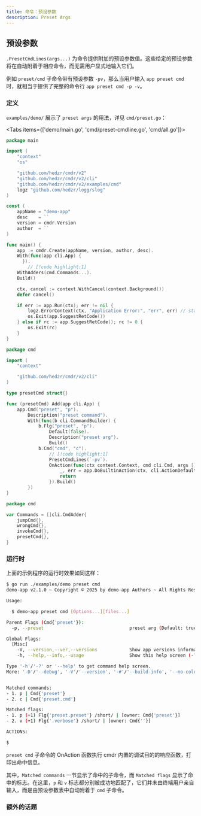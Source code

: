 ```yaml
---
title: 命令：预设参数
description: Preset Args
---
```


## 预设参数

`.PresetCmdLines(args...)` 为命令提供附加的预设参数值。这些给定的预设参数将在自动附着于相应命令，而无需用户显式地输入它们。

例如 `preset/cmd` 子命令带有预设参数 `-pv`，那么当用户输入 `app preset cmd` 时，就相当于提供了完整的命令行 `app preset cmd -p -v`。

### 定义

`examples/demo/` 展示了 `preset args` 的用法，详见 `cmd/preset.go`：

<Tabs items={['demo/main.go', 'cmd/preset-cmdline.go', 'cmd/all.go']}>

<Tab key="demo/main.go">

```go title=demo/main.go
package main

import (
	"context"
	"os"

	"github.com/hedzr/cmdr/v2"
	"github.com/hedzr/cmdr/v2/cli"
	"github.com/hedzr/cmdr/v2/examples/cmd"
	logz "github.com/hedzr/logg/slog"
)

const (
	appName = "demo-app"
	desc    = ``
	version = cmdr.Version
	author  = ``
)

func main() {
	app := cmdr.Create(appName, version, author, desc).
    With(func(app cli.App) {
	  }).
		// [!code highlight:1]
    WithAdders(cmd.Commands...).
    Build()

	ctx, cancel := context.WithCancel(context.Background())
	defer cancel()

	if err := app.Run(ctx); err != nil {
		logz.ErrorContext(ctx, "Application Error:", "err", err) // stacktrace if in debug mode/build
		os.Exit(app.SuggestRetCode())
	} else if rc := app.SuggestRetCode(); rc != 0 {
		os.Exit(rc)
	}
}
```

</Tab>

<Tab key="cmd/preset-cmdline.go">

```go title=cmd/preset-cmdline.go
package cmd

import (
	"context"

	"github.com/hedzr/cmdr/v2/cli"
)

type presetCmd struct{}

func (presetCmd) Add(app cli.App) {
	app.Cmd("preset", "p").
		Description("preset command").
		With(func(b cli.CommandBuilder) {
			b.Flg("preset", "p").
				Default(false).
				Description("preset arg").
				Build()
			b.Cmd("cmd", "c").
				// [!code highlight:1]
				PresetCmdLines(`-pv`).
				OnAction(func(ctx context.Context, cmd cli.Cmd, args []string) (err error) {
					_, err = app.DoBuiltinAction(ctx, cli.ActionDefault)
					return
				}).Build()
		})
}
```

</Tab>
<Tab key="cmd/all.go">

```go title=cmd/all.go
package cmd

var Commands = []cli.CmdAdder{
	jumpCmd{},
	wrongCmd{},
	invokeCmd{},
	presetCmd{},
}
```

</Tab>
</Tabs>

### 运行时

上面的示例程序的运行时效果如同这样：

```bash
$ go run ./examples/demo preset cmd
demo-app v2.1.0 ~ Copyright © 2025 by demo-app Authors ~ All Rights Reserved.

Usage:

  $ demo-app preset cmd [Options...][files...]

Parent Flags (Cmd{'preset'}):
  -p, --preset                                preset arg (Default: true)

Global Flags:
  [Misc]
    -V, --version,--ver,--versions            Show app versions information (Default: false)
    -h, --help,--info,--usage                 Show this help screen (-?) [Env: HELP] (Default: false)

Type '-h'/'-?' or '--help' to get command help screen.
More: '-D'/'--debug', '-V'/'--version', '-#'/'--build-info', '--no-color'...


Matched commands:
- 1. p | Cmd{'preset'}
- 2. c | Cmd{'preset.cmd'}

Matched flags:
- 1. p (+1) Flg{'preset.preset'} /short/ | [owner: Cmd{'preset'}]
- 2. v (+1) Flg{'.verbose'} /short/ | [owner: Cmd{''}]

ACTIONS:

$
```

`preset cmd` 子命令的 OnAction 函数执行 cmdr 内置的调试目的的响应函数，打印出命中信息。

其中，`Matched commands` 一节显示了命中的子命令，而 `Matched flags` 显示了命中的标志。在这里，`p` 和 `v` 标志都分别被成功地匹配了，它们并未由终端用户亲自输入，而是由预设参数表中自动附着于 `cmd` 子命令。

### 额外的话题

<Cards>
  <Card title="Required" href="../howto/required-flag" />
  <Card title="Toggle Group" href="../howto/toggle-group-of-flags" />
  <Card title="Head Like" href="../howto/head-like-flag" />
  <Card title="Valid Args" href="../howto/valid-args-flag" />
  <Card title="External Tool" href="../howto/flag-with-external-flag" />
</Cards>

